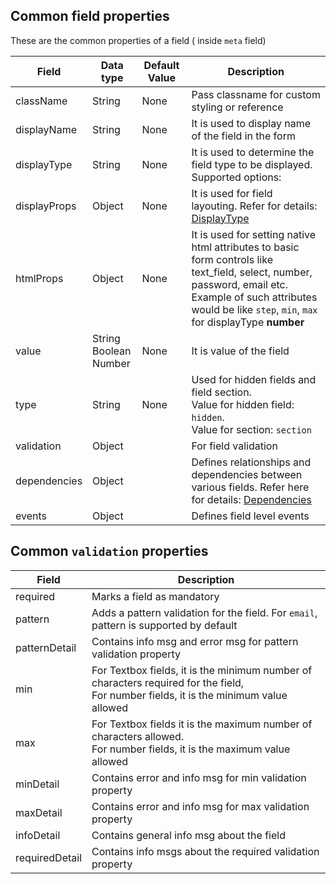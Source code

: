 ## Common field properties

These are the common properties of a field ( inside `meta` field)

| Field        | Data type                         | Default Value | Description                                                                                                                                                                                                                |
| ------------ | --------------------------------- | ------------- | -------------------------------------------------------------------------------------------------------------------------------------------------------------------------------------------------------------------------- |
| className    | String                            | None          | Pass classname for custom styling or reference                                                                                                                                                                             |
| displayName  | String                            | None          | It is used to display name of the field in the form                                                                                                                                                                        |
| displayType  | String                            | None          | It is used to determine the field type to be displayed. Supported options:                                                                                                                                                 |
| displayProps | Object                            | None          | It is used for field layouting. Refer for details: [DisplayType](/layouting/about)                                                                                                                                         |
| htmlProps    | Object                            | None          | It is used for setting native html attributes to basic form controls like text_field, select, number, password, email etc. <br /> Example of such attributes would be like `step`, `min`, `max` for displayType **number** |
| value        | String <br/> Boolean <br/> Number | None          | It is value of the field                                                                                                                                                                                                   |
| type         | String                            | None          | Used for hidden fields and field section. <br/>Value for hidden field: `hidden`. <br/> Value for section: `section`                                                                                                        |
| validation   | Object                            |               | For field validation                                                                                                                                                                                                       |
| dependencies | Object                            |               | Defines relationships and dependencies between various fields. Refer here for details: [Dependencies](/dependencies/about)                                                                                                 |
| events       | Object                            |               | Defines field level events                                                                                                                                                                                                 |

## Common `validation` properties

| Field          | Description                                                                                                                                 |
| -------------- | ------------------------------------------------------------------------------------------------------------------------------------------- |
| required       | Marks a field as mandatory                                                                                                                  |
| pattern        | Adds a pattern validation for the field. For `email`, pattern is supported by default                                                       |
| patternDetail  | Contains info msg and error msg for pattern validation property                                                                             |
| min            | For Textbox fields, it is the minimum number of characters required for the field, <br/> For number fields, it is the minimum value allowed |
| max            | For Textbox fields it is the maximum number of characters allowed. <br/> For number fields, it is the maximum value allowed                 |
| minDetail      | Contains error and info msg for min validation property                                                                                     |
| maxDetail      | Contains error and info msg for max validation property                                                                                     |
| infoDetail     | Contains general info msg about the field                                                                                                   |
| requiredDetail | Contains info msgs about the required validation property                                                                                   |
